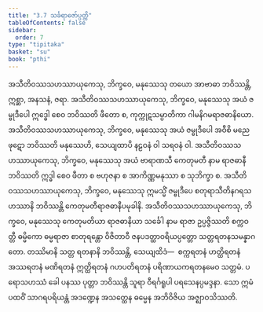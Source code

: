```yaml
---
title: "3.7 သင်္ခရာဇော်ပ္ပတ္တိ"
tableOfContents: false
sidebar:
  order: 7
type: "tipitaka"
basket: "su"
book: "pthi"
---
```



<DynamicBreadcrumb />

<Division number="106" book="pthi" e="ch" v="8" p="62">

<Paragraph number="228" book="pthi">
အသီတိဝဿသဟဿာယုကေသု, ဘိက္ခဝေ, မနုဿေသု တယော အာဗာဓာ ဘဝိဿန္တိ, ဣစ္ဆာ, အနသနံ, ဇရာ. အသီတိဝဿသဟဿာယုကေသု, ဘိက္ခဝေ, မနုဿေသု အယံ ဇမ္ဗုဒီပေါ ဣဒ္ဓေါ စေဝ ဘဝိဿတိ ဖီတော စ, ကုက္ကုဋသမ္ပာတိကာ ဂါမနိဂမရာဇဓာနိယော. အသီတိဝဿသဟဿာယုကေသု, ဘိက္ခဝေ, မနုဿေသု အယံ ဇမ္ဗုဒီပေါ အဝီစိ မညေ ဖုဋော ဘဝိဿတိ မနုဿေဟိ, သေယျထာပိ နဠဝနံ ဝါ သရဝနံ ဝါ. အသီတိဝဿသဟဿာယုကေသု, ဘိက္ခဝေ, မနုဿေသု အယံ ဗာရာဏသီ ကေတုမတီ နာမ ရာဇဓာနီ ဘဝိဿတိ ဣဒ္ဓါ စေဝ ဖီတာ စ ဗဟုဇနာ စ အာကိဏ္ဏမနုဿာ စ သုဘိက္ခာ စ. အသီတိဝဿသဟဿာယုကေသု, ဘိက္ခဝေ, မနုဿေသု ဣမသ္မိံ ဇမ္ဗုဒီပေ စတုရာသီတိနဂရသဟဿာနိ ဘဝိဿန္တိ ကေတုမတီရာဇဓာနီပမုခါနိ. အသီတိဝဿသဟဿာယုကေသု, ဘိက္ခဝေ, မနုဿေသု ကေတုမတိယာ ရာဇဓာနိယာ သင်္ခေါ နာမ ရာဇာ ဥပ္ပဇ္ဇိဿတိ စက္ကဝတ္တီ ဓမ္မိကော ဓမ္မရာဇာ စာတုရန္တော ဝိဇိတာဝီ ဇနပဒတ္ထာဝရိယပ္ပတ္တော သတ္တရတနသမန္နာဂတော. တဿိမာနိ သတ္တ ရတနာနိ ဘဝိဿန္တိ, သေယျထိဒံ—  စက္ကရတနံ ဟတ္ထိရတနံ အဿရတနံ မဏိရတနံ ဣတ္ထိရတနံ ဂဟပတိရတနံ ပရိဏာယကရတနမေဝ သတ္တမံ. ပရောသဟဿံ ခေါ ပနဿ ပုတ္တာ ဘဝိဿန္တိ သူရာ ဝီရင်္ဂရူပါ ပရသေနပ္ပမဒ္ဒနာ. သော ဣမံ ပထဝိံ သာဂရပရိယန္တံ အဒဏ္ဍေန အသတ္ထေန ဓမ္မေန အဘိဝိဇိယ အဇ္ဈာဝသိဿတိ.
</Paragraph>
</Division>